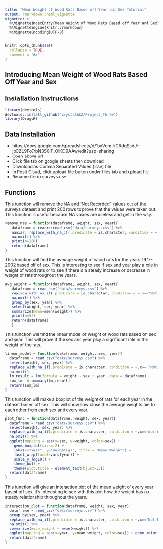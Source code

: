 ```yaml
---
title: "Mean Weight of Wood Rats Based off Year and Sex Tutorial"
output: rmarkdown::html_vignette
vignette: >
  %\VignetteIndexEntry{Mean Weight of Wood Rats Based off Year and Sex}
  %\VignetteEngine{knitr::rmarkdown}
  %\VignetteEncoding{UTF-8}
---
```


```r
knitr::opts_chunk$set(
  collapse = TRUE,
  comment = "#>"
)
```

## Introducing Mean Weight of Wood Rats Based Off Year and Sex


## Installation Instructions
```r
library(devtools)
devtools::install_github("crystalbb2/Project_Three")
library(DragoR)
```

## Data Installation
+ 
https://docs.google.com/spreadsheets/d/1oxVcm-hCRdqSpdJ-joCZL9Fo7rbN3SQiF_OiKEI9AAw/edit?usp=sharing
+ Open above url
+ Click file tab on google sheets then download
+ Download as Comma Separated Values (.csv) file
+ In Posit Cloud, click upload file button under files tab and upload file
+ Rename file to surveys.csv


## Functions 

This function will remove the NA and "Not Recorded" values out of the surveys dataset and print 200 rows to prove that the values were taken out. This function is useful because NA values are useless and get in the way.
```r
remove_nas = function(dataframe, weight, sex, year){
   dataframe = readr::read_csv("data/surveys.csv") %>%
   naniar::replace_with_na_if(.predicate = is.character, condition = ~.x=="Not Recorded") %>%
   na.omit() %>%
   print(n=200)
   return(dataframe)
}
```


This function will find the average weight of wood rats for the years 1977-2002 based off of sex. This is interesting to see if sex and year play a role in weight of wood rats or to see if there is a steady increase or decrease in weight of rats throughout the years.
```r
avg_weight = function(dataframe, weight, sex, year){
   dataframe = read_csv("data/surveys.csv") %>%
   replace_with_na_if(.predicate = is.character, condition = ~.x=="Not Recorded") %>%
   na.omit() %>%
   group_by(sex, year) %>%
   select(weight, sex, year) %>%
   summarize(mean=mean(weight)) %>%
   print(n=52)
   return(dataframe)
   }
```


This function will find the linear model of weight of wood rats based off sex and year. This will prove if the sex and year play a significant role in the weight of the rats.
```r
linear_model = function(dataframe, weight, sex, year){
  dataframe = read_csv("data/surveys.csv") %>%
  select(weight, sex, year) %>%
  replace_with_na_if(.predicate = is.character, condition = ~.x== "Not Recorded") %>%
  na.omit()
  lm_result = lm(formula = weight ~ sex + year, data = dataframe)
  sum_lm  = summary(lm_result)
  return(sum_lm)
}
```


This function will make a boxplot of the weight of rats for each year in the dataset based off sex. This will show how close the average weights are to each other from each sex and every year.
```r
plot_func = function(dataframe, weight, sex, year){
  dataframe = read_csv("data/surveys.csv") %>%
  select(weight, sex, year) %>%
  replace_with_na_if(.predicate = is.character, condition = ~.x=="Not Recorded") %>%
  na.omit() %>%
  ggplot(mapping = aes(x=sex, y=weight, color=sex)) +
    geom_boxplot(size=.2) +
    labs(x="Year", y="Weight(g)", title = "Mean Weight") +
    facet_wrap(facet=vars(year)) +
    scale_y_log10() +
    theme_bw() +
    theme(plot.title = element_text(hjust=.5))
  return(dataframe)
}
```


This function will give an interaction plot of the mean weight of every year based off sex. It's interesting to see with this plot how the weight has no steady relationship throughout the years. 
```r
interaction_plot = function(dataframe, weight, sex, year){
  dataframe = read_csv("data/surveys.csv") %>%
  group_by(sex, year) %>%
  replace_with_na_if(.predicate = is.character, condition = ~.x=="Not Recorded") %>%
  na.omit() %>%
  summarize(mean_weight = mean(weight)) %>%
  ggplot(mapping = aes(x=year, y=mean_weight, color=sex)) + geom_point() + geom_path(aes(group=sex))
  return(dataframe)
}
```
